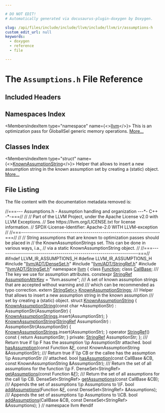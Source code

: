 ```yaml
---

# DO NOT EDIT!
# Automatically generated via docusaurus-plugin-doxygen by Doxygen.

slug: /api/files/include/include/llvm/include/llvm/ir/assumptions-h
custom_edit_url: null
keywords:
  - doxygen
  - reference
  - file

---
```





# The `Assumptions.h` File Reference

<DoxygenPage pluginConfig={pluginConfig}>



## Included Headers

<IncludesList>
<IncludesListItem
  filePath="llvm/ADT/DenseSet.h"
  permalink="/docs/api/files/include/include/llvm/include/llvm/adt/denseset-h"
  isLocal="true" />
<IncludesListItem
  filePath="llvm/ADT/StringRef.h"
  permalink="/docs/api/files/include/include/llvm/include/llvm/adt/stringref-h"
  isLocal="true" />
<IncludesListItem
  filePath="llvm/ADT/StringSet.h"
  permalink="/docs/api/files/include/include/llvm/include/llvm/adt/stringset-h"
  isLocal="true" />
</IncludesList>

## Namespaces Index

<MembersIndex>

<MembersIndexItem
  type="namespace"
  name={<><a href="/docs/api/namespaces/llvm">llvm</a></>}>
This is an optimization pass for GlobalISel generic memory operations. <a href="/docs/api/namespaces/llvm/#details">More...</a>
</MembersIndexItem>

</MembersIndex>

## Classes Index

<MembersIndex>

<MembersIndexItem
  type="struct"
  name={<><a href="/docs/api/structs/llvm/knownassumptionstring">KnownAssumptionString</a></>}>
Helper that allows to insert a new assumption string in the known assumption set by creating a (static) object. <a href="/docs/api/structs/llvm/knownassumptionstring/#details">More...</a>
</MembersIndexItem>

</MembersIndex>


## File Listing

The file content with the documentation metadata removed is:

<ProgramListing>

<Link id="l00001" /><CodeLine lineNumber="1"><span class="doxyHighlightComment">//===--- Assumptions.h - Assumption handling and organization ---&#42;- C++ -&#42;-===//</span></CodeLine>
<Link id="l00002" /><CodeLine lineNumber="2"><span class="doxyHighlightComment">//</span></CodeLine>
<Link id="l00003" /><CodeLine lineNumber="3"><span class="doxyHighlightComment">// Part of the LLVM Project, under the Apache License v2.0 with LLVM Exceptions.</span></CodeLine>
<Link id="l00004" /><CodeLine lineNumber="4"><span class="doxyHighlightComment">// See https://llvm.org/LICENSE.txt for license information.</span></CodeLine>
<Link id="l00005" /><CodeLine lineNumber="5"><span class="doxyHighlightComment">// SPDX-License-Identifier: Apache-2.0 WITH LLVM-exception</span></CodeLine>
<Link id="l00006" /><CodeLine lineNumber="6"><span class="doxyHighlightComment">//</span></CodeLine>
<Link id="l00007" /><CodeLine lineNumber="7"><span class="doxyHighlightComment">//===----------------------------------------------------------------------===//</span></CodeLine>
<Link id="l00008" /><CodeLine lineNumber="8"><span class="doxyHighlightComment">//</span></CodeLine>
<Link id="l00009" /><CodeLine lineNumber="9"><span class="doxyHighlightComment">// String assumptions that are known to optimization passes should be placed in</span></CodeLine>
<Link id="l00010" /><CodeLine lineNumber="10"><span class="doxyHighlightComment">// the KnownAssumptionStrings set. This can be done in various ways, i.a.,</span></CodeLine>
<Link id="l00011" /><CodeLine lineNumber="11"><span class="doxyHighlightComment">// via a static KnownAssumptionString object.</span></CodeLine>
<Link id="l00012" /><CodeLine lineNumber="12"><span class="doxyHighlightComment">//</span></CodeLine>
<Link id="l00013" /><CodeLine lineNumber="13"><span class="doxyHighlightComment">//===----------------------------------------------------------------------===//</span></CodeLine>
<Link id="l00014" /><CodeLine lineNumber="14"></CodeLine>
<Link id="l00015" /><CodeLine lineNumber="15"><span class="doxyHighlightPreprocessor">#ifndef LLVM&#95;IR&#95;ASSUMPTIONS&#95;H</span></CodeLine>
<Link id="l00016" /><CodeLine lineNumber="16"><span class="doxyHighlightPreprocessor">#define LLVM&#95;IR&#95;ASSUMPTIONS&#95;H</span></CodeLine>
<Link id="l00017" /><CodeLine lineNumber="17"></CodeLine>
<Link id="l00018" /><CodeLine lineNumber="18"><span class="doxyHighlightPreprocessor">#include &quot;<a href="/docs/api/files/include/include/llvm/include/llvm/adt/denseset-h">llvm/ADT/DenseSet.h</a>&quot;</span></CodeLine>
<Link id="l00019" /><CodeLine lineNumber="19"><span class="doxyHighlightPreprocessor">#include &quot;<a href="/docs/api/files/include/include/llvm/include/llvm/adt/stringref-h">llvm/ADT/StringRef.h</a>&quot;</span></CodeLine>
<Link id="l00020" /><CodeLine lineNumber="20"><span class="doxyHighlightPreprocessor">#include &quot;<a href="/docs/api/files/include/include/llvm/include/llvm/adt/stringset-h">llvm/ADT/StringSet.h</a>&quot;</span></CodeLine>
<Link id="l00021" /><CodeLine lineNumber="21"></CodeLine>
<Link id="l00022" /><CodeLine lineNumber="22"><span class="doxyHighlightKeyword">namespace </span><span class="doxyHighlight"><a href="/docs/api/namespaces/llvm">llvm</a> &#123;</span></CodeLine>
<Link id="l00023" /><CodeLine lineNumber="23"></CodeLine>
<Link id="l00024" /><CodeLine lineNumber="24"><span class="doxyHighlightKeyword">class </span><span class="doxyHighlight"><a href="/docs/api/classes/llvm/function">Function</a>;</span></CodeLine>
<Link id="l00025" /><CodeLine lineNumber="25"><span class="doxyHighlightKeyword">class </span><span class="doxyHighlight"><a href="/docs/api/classes/llvm/callbase">CallBase</a>;</span></CodeLine>
<Link id="l00026" /><CodeLine lineNumber="26"></CodeLine>
<Link id="l00027" /><CodeLine lineNumber="27"><span class="doxyHighlightComment">/// The key we use for assumption attributes.</span></CodeLine>
<Link id="l00028" /><CodeLine lineNumber="28" lineLink="/docs/api/namespaces/llvm/#af04a6618686f8a097d7786f1880985de"><span class="doxyHighlightKeyword">constexpr</span><span class="doxyHighlight"> <a href="/docs/api/classes/llvm/stringref">StringRef</a> <a href="/docs/api/namespaces/llvm/#af04a6618686f8a097d7786f1880985de">AssumptionAttrKey</a> = </span><span class="doxyHighlightStringLiteral">&quot;llvm.assume&quot;</span><span class="doxyHighlight">;</span></CodeLine>
<Link id="l00029" /><CodeLine lineNumber="29"></CodeLine>
<Link id="l00030" /><CodeLine lineNumber="30"><span class="doxyHighlightComment">/// A set of known assumption strings that are accepted without warning and</span></CodeLine>
<Link id="l00031" /><CodeLine lineNumber="31"><span class="doxyHighlightComment">/// which can be recommended as typo correction.</span></CodeLine>
<Link id="l00032" /><CodeLine lineNumber="32"><span class="doxyHighlightKeyword">extern</span><span class="doxyHighlight"> <a href="/docs/api/classes/llvm/stringset">StringSet&lt;&gt;</a> <a href="/docs/api/namespaces/llvm/#abdad12b573c6bb258680887aa3e55bf5">KnownAssumptionStrings</a>;</span></CodeLine>
<Link id="l00033" /><CodeLine lineNumber="33"></CodeLine>
<Link id="l00034" /><CodeLine lineNumber="34"><span class="doxyHighlightComment">/// Helper that allows to insert a new assumption string in the known assumption</span></CodeLine>
<Link id="l00035" /><CodeLine lineNumber="35"><span class="doxyHighlightComment">/// set by creating a (static) object.</span></CodeLine>
<Link id="l00036" /><CodeLine lineNumber="36" lineLink="/docs/api/structs/llvm/knownassumptionstring"><span class="doxyHighlightKeyword">struct </span><span class="doxyHighlight"><a href="/docs/api/structs/llvm/knownassumptionstring/#a62368b2bc854cc2afe6782b946a12259">KnownAssumptionString</a> &#123;</span></CodeLine>
<Link id="l00037" /><CodeLine lineNumber="37" lineLink="/docs/api/structs/llvm/knownassumptionstring/#a62368b2bc854cc2afe6782b946a12259"><span class="doxyHighlight">  <a href="/docs/api/structs/llvm/knownassumptionstring/#a62368b2bc854cc2afe6782b946a12259">KnownAssumptionString</a>(</span><span class="doxyHighlightKeyword">const</span><span class="doxyHighlight"> </span><span class="doxyHighlightKeywordType">char</span><span class="doxyHighlight"> &#42;AssumptionStr)</span></CodeLine>
<Link id="l00038" /><CodeLine lineNumber="38"><span class="doxyHighlight">      : AssumptionStr(AssumptionStr) &#123;</span></CodeLine>
<Link id="l00039" /><CodeLine lineNumber="39"><span class="doxyHighlight">    <a href="/docs/api/namespaces/llvm/#abdad12b573c6bb258680887aa3e55bf5">KnownAssumptionStrings</a>.insert(AssumptionStr);</span></CodeLine>
<Link id="l00040" /><CodeLine lineNumber="40"><span class="doxyHighlight">  &#125;</span></CodeLine>
<Link id="l00041" /><CodeLine lineNumber="41" lineLink="/docs/api/structs/llvm/knownassumptionstring/#a44cbf01922fdfdb60c08eb71e85f092a"><span class="doxyHighlight">  <a href="/docs/api/structs/llvm/knownassumptionstring/#a44cbf01922fdfdb60c08eb71e85f092a">KnownAssumptionString</a>(<a href="/docs/api/classes/llvm/stringref">StringRef</a> AssumptionStr)</span></CodeLine>
<Link id="l00042" /><CodeLine lineNumber="42"><span class="doxyHighlight">      : AssumptionStr(AssumptionStr) &#123;</span></CodeLine>
<Link id="l00043" /><CodeLine lineNumber="43"><span class="doxyHighlight">    <a href="/docs/api/namespaces/llvm/#abdad12b573c6bb258680887aa3e55bf5">KnownAssumptionStrings</a>.insert(AssumptionStr);</span></CodeLine>
<Link id="l00044" /><CodeLine lineNumber="44"><span class="doxyHighlight">  &#125;</span></CodeLine>
<Link id="l00045" /><CodeLine lineNumber="45" lineLink="/docs/api/structs/llvm/knownassumptionstring/#a9fc54333718c3d9a6a498663b499c29d"><span class="doxyHighlight">  </span><span class="doxyHighlightKeyword">operator</span><span class="doxyHighlight"> <a href="/docs/api/classes/llvm/stringref">StringRef</a>()</span><span class="doxyHighlightKeyword"> const </span><span class="doxyHighlight">&#123; </span><span class="doxyHighlightKeywordFlow">return</span><span class="doxyHighlight"> AssumptionStr; &#125;</span></CodeLine>
<Link id="l00046" /><CodeLine lineNumber="46"></CodeLine>
<Link id="l00047" /><CodeLine lineNumber="47"><span class="doxyHighlightKeyword">private</span><span class="doxyHighlight">:</span></CodeLine>
<Link id="l00048" /><CodeLine lineNumber="48"><span class="doxyHighlight">  <a href="/docs/api/classes/llvm/stringref">StringRef</a> AssumptionStr;</span></CodeLine>
<Link id="l00049" /><CodeLine lineNumber="49"><span class="doxyHighlight">&#125;;</span></CodeLine>
<Link id="l00050" /><CodeLine lineNumber="50"></CodeLine>
<Link id="l00051" /><CodeLine lineNumber="51"><span class="doxyHighlightComment">/// Return true if \\p F has the assumption \\p AssumptionStr attached.</span></CodeLine>
<Link id="l00052" /><CodeLine lineNumber="52"><span class="doxyHighlightKeywordType">bool</span><span class="doxyHighlight"> <a href="/docs/api/namespaces/llvm/#a9304ca094f5d8d97081982822c433226">hasAssumption</a>(</span><span class="doxyHighlightKeyword">const</span><span class="doxyHighlight"> Function &amp;<a href="/docs/api/files/lib/lib/support/md5-cpp/#a96d73bbd7af15cb1fc38c3f4a3bd82e9">F</a>,</span></CodeLine>
<Link id="l00053" /><CodeLine lineNumber="53"><span class="doxyHighlight">                   </span><span class="doxyHighlightKeyword">const</span><span class="doxyHighlight"> KnownAssumptionString &amp;AssumptionStr);</span></CodeLine>
<Link id="l00054" /><CodeLine lineNumber="54"></CodeLine>
<Link id="l00055" /><CodeLine lineNumber="55"><span class="doxyHighlightComment">/// Return true if \\p CB or the callee has the assumption \\p AssumptionStr</span></CodeLine>
<Link id="l00056" /><CodeLine lineNumber="56"><span class="doxyHighlightComment">/// attached.</span></CodeLine>
<Link id="l00057" /><CodeLine lineNumber="57"><span class="doxyHighlightKeywordType">bool</span><span class="doxyHighlight"> <a href="/docs/api/namespaces/llvm/#a9304ca094f5d8d97081982822c433226">hasAssumption</a>(</span><span class="doxyHighlightKeyword">const</span><span class="doxyHighlight"> CallBase &amp;CB,</span></CodeLine>
<Link id="l00058" /><CodeLine lineNumber="58"><span class="doxyHighlight">                   </span><span class="doxyHighlightKeyword">const</span><span class="doxyHighlight"> KnownAssumptionString &amp;AssumptionStr);</span></CodeLine>
<Link id="l00059" /><CodeLine lineNumber="59"></CodeLine>
<Link id="l00060" /><CodeLine lineNumber="60"><span class="doxyHighlightComment">/// Return the set of all assumptions for the function \\p F.</span></CodeLine>
<Link id="l00061" /><CodeLine lineNumber="61"><span class="doxyHighlight">DenseSet&lt;StringRef&gt; <a href="/docs/api/namespaces/llvm/#ad17551c306e37b6d30d47c03b9022a22">getAssumptions</a>(</span><span class="doxyHighlightKeyword">const</span><span class="doxyHighlight"> Function &amp;<a href="/docs/api/files/lib/lib/support/md5-cpp/#a96d73bbd7af15cb1fc38c3f4a3bd82e9">F</a>);</span></CodeLine>
<Link id="l00062" /><CodeLine lineNumber="62"></CodeLine>
<Link id="l00063" /><CodeLine lineNumber="63"><span class="doxyHighlightComment">/// Return the set of all assumptions for the call \\p CB.</span></CodeLine>
<Link id="l00064" /><CodeLine lineNumber="64"><span class="doxyHighlight">DenseSet&lt;StringRef&gt; <a href="/docs/api/namespaces/llvm/#ad17551c306e37b6d30d47c03b9022a22">getAssumptions</a>(</span><span class="doxyHighlightKeyword">const</span><span class="doxyHighlight"> CallBase &amp;CB);</span></CodeLine>
<Link id="l00065" /><CodeLine lineNumber="65"></CodeLine>
<Link id="l00066" /><CodeLine lineNumber="66"><span class="doxyHighlightComment">/// Appends the set of assumptions \\p Assumptions to \\F.</span></CodeLine>
<Link id="l00067" /><CodeLine lineNumber="67"><span class="doxyHighlightKeywordType">bool</span><span class="doxyHighlight"> <a href="/docs/api/namespaces/llvm/#a27d145f66632e09fe3dfcf3c9024999b">addAssumptions</a>(Function &amp;<a href="/docs/api/files/lib/lib/support/md5-cpp/#a96d73bbd7af15cb1fc38c3f4a3bd82e9">F</a>, </span><span class="doxyHighlightKeyword">const</span><span class="doxyHighlight"> DenseSet&lt;StringRef&gt; &amp;Assumptions);</span></CodeLine>
<Link id="l00068" /><CodeLine lineNumber="68"></CodeLine>
<Link id="l00069" /><CodeLine lineNumber="69"><span class="doxyHighlightComment">/// Appends the set of assumptions \\p Assumptions to \\CB.</span></CodeLine>
<Link id="l00070" /><CodeLine lineNumber="70"><span class="doxyHighlightKeywordType">bool</span><span class="doxyHighlight"> <a href="/docs/api/namespaces/llvm/#a27d145f66632e09fe3dfcf3c9024999b">addAssumptions</a>(CallBase &amp;CB, </span><span class="doxyHighlightKeyword">const</span><span class="doxyHighlight"> DenseSet&lt;StringRef&gt; &amp;Assumptions);</span></CodeLine>
<Link id="l00071" /><CodeLine lineNumber="71"></CodeLine>
<Link id="l00072" /><CodeLine lineNumber="72"><span class="doxyHighlight">&#125; </span><span class="doxyHighlightComment">// namespace llvm</span></CodeLine>
<Link id="l00073" /><CodeLine lineNumber="73"></CodeLine>
<Link id="l00074" /><CodeLine lineNumber="74"><span class="doxyHighlightPreprocessor">#endif</span></CodeLine>

</ProgramListing>


</DoxygenPage>
